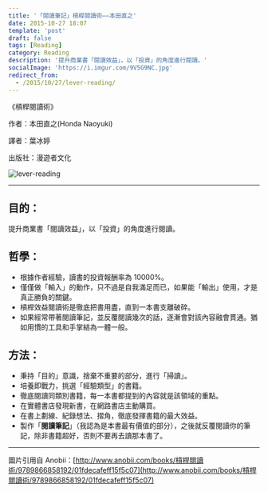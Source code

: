 ```yaml
---
title: '「閱讀筆記」槓桿閱讀術——本田直之'
date: 2015-10-27 18:07
template: 'post'
draft: false
tags: [Reading]
category: Reading
description: '提升商業書「閱讀效益」，以「投資」的角度進行閱讀。'
socialImage: 'https://i.imgur.com/9V5G9NC.jpg'
redirect_from:
  - /2015/10/27/lever-reading/
---
```


《槓桿閱讀術》

作者：本田直之(Honda Naoyuki)

譯者：葉冰婷

出版社：漫遊者文化

![lever-reading](https://i.imgur.com/9V5G9NC.jpg)

---

## 目的：

提升商業書「閱讀效益」，以「投資」的角度進行閱讀。

## 哲學：

- 根據作者經驗，讀書的投資報酬率為 10000%。
- 僅僅做「輸入」的動作，只不過是自我滿足而已，如果能「輸出」使用，才是真正勝負的關鍵。
- 槓桿效益閱讀術是徹底把書用盡，直到一本書支離破碎。
- 如果經常帶著閱讀筆記，並反覆閱讀幾次的話，逐漸會對該內容融會貫通。猶如用慣的工具和手掌結為一體一般。

## 方法：

- 秉持「目的」意識，捨棄不重要的部分，進行「掃讀」。
- 培養即戰力，挑選「經驗類型」的書籍。
- 徹底閱讀同類別書籍，每一本書都提到的內容就是該領域的重點。
- 在實體書店發現新書，在網路書店主動購買。
- 在書上劃線、紀錄想法、摺角，徹底發揮書籍的最大效益。
- 製作「**閱讀筆記**」（我認為是本書最有價值的部分），之後就反覆閱讀你的筆記，除非書籍超好，否則不要再去讀那本書了。

---

圖片引用自 Anobii：[http://www.anobii.com/books/槓桿閱讀術/9789866858192/01fdecafeff15f5c07](http://www.anobii.com/books/槓桿閱讀術/9789866858192/01fdecafeff15f5c07)
